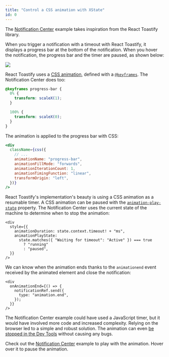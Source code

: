 ```yaml
---
title: "Control a CSS animation with XState"
id: 0
---
```


The [Notification Center](/notification-center/) example takes inspiration from the React Toastify library.

When you trigger a notification with a timeout with React Toastify, it displays a progress bar at the bottom of the notification.
When you hover the notification, the progress bar and the timer are paused, as shown below:

![](../../assets/notification-center/react-toastify-animation.gif)

React Toastify uses a [CSS animation](https://developer.mozilla.org/en-US/docs/Web/CSS/CSS_animations),
defined with a [`@keyframes`](https://developer.mozilla.org/en-US/docs/Web/CSS/@keyframes).
The Notification Center does too:

```css
@keyframes progress-bar {
  0% {
    transform: scaleX(1);
  }

  100% {
    transform: scaleX(0);
  }
}
```

The animation is applied to the progress bar with CSS:

```jsx
<div
  className={css({
    // ...
    animationName: "progress-bar",
    animationFillMode: "forwards",
    animationIterationCount: 1,
    animationTimingFunction: "linear",
    transformOrigin: "left",
  })}
/>
```

React Toastify's implementation's beauty is using a CSS animation as a resumable timer.
A CSS animation can be paused with the [`animation-play-state`](https://developer.mozilla.org/en-US/docs/Web/CSS/animation-play-state) property.
The Notification Center uses the current state of the machine to determine when to stop the animation:

```tsx
<div
  style={{
    animationDuration: state.context.timeout! + "ms",
    animationPlayState:
      state.matches({ "Waiting for timeout": "Active" }) === true
        ? "running"
        : "paused",
  }}
/>
```

We can know when the animation ends thanks to the `animationend` event received by the animated element and close the notification:

```tsx
<div
  onAnimationEnd={() => {
    notificationRef.send({
      type: "animation.end",
    });
  }}
/>
```

The Notification Center example could have used a JavaScript timer, but it would have involved more code and increased complexity.
Relying on the browser led to a simple and robust solution. The animation can even [be stopped in the Dev Tools](https://firefox-source-docs.mozilla.org/devtools-user/page_inspector/how_to/work_with_animations/index.html#animation-playback)
without causing any bugs.

Check out the [Notification Center](/notification-center/) example to play with the animation. Hover over it to pause the animation.
